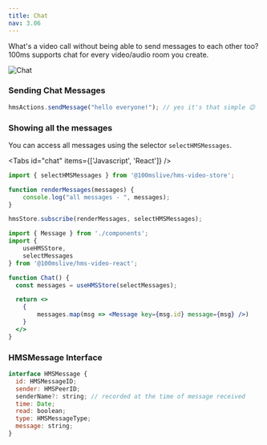 ```yaml
---
title: Chat
nav: 3.06
---
```


What's a video call without being able to send messages to each other too? 100ms supports chat for every video/audio room you create.

![Chat](/guides/chat.png)

### Sending Chat Messages

```js
hmsActions.sendMessage("hello everyone!"); // yes it's that simple 😉
```

### Showing all the messages

You can access all messages using the selector `selectHMSMessages`. 

<Tabs id="chat" items={['Javascript', 'React']} />

<Tab id='chat-0'>

```js
import { selectHMSMessages } from '@100mslive/hms-video-store';

function renderMessages(messages) {
    console.log("all messages - ", messages);
}

hmsStore.subscribe(renderMessages, selectHMSMessages);
```

</Tab>

<Tab id='chat-1'>

```jsx
import { Message } from './components';
import { 
    useHMSStore, 
    selectMessages 
} from '@100mslive/hms-video-react';

function Chat() {
  const messages = useHMSStore(selectMessages);

  return <>
    {
        messages.map(msg => <Message key={msg.id} message={msg} />)
    }
  </>
}
```

</Tab>

### HMSMessage Interface

```js
interface HMSMessage {
  id: HMSMessageID;
  sender: HMSPeerID;
  senderName?: string; // recorded at the time of message received
  time: Date;
  read: boolean;
  type: HMSMessageType;
  message: string;
}
```
